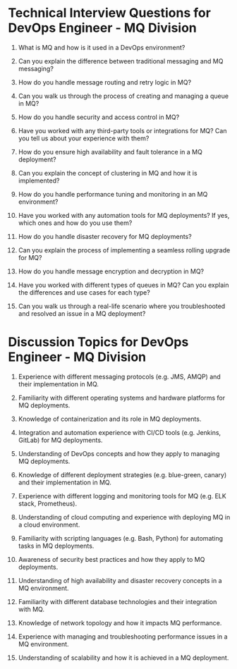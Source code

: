 

# Technical Interview Questions for DevOps Engineer - MQ Division

1. What is MQ and how is it used in a DevOps environment?

2. Can you explain the difference between traditional messaging and MQ messaging?

3. How do you handle message routing and retry logic in MQ?

4. Can you walk us through the process of creating and managing a queue in MQ?

5. How do you handle security and access control in MQ?

6. Have you worked with any third-party tools or integrations for MQ? Can you tell us about your experience with them?

7. How do you ensure high availability and fault tolerance in a MQ deployment?

8. Can you explain the concept of clustering in MQ and how it is implemented?

9. How do you handle performance tuning and monitoring in an MQ environment?

10. Have you worked with any automation tools for MQ deployments? If yes, which ones and how do you use them?

11. How do you handle disaster recovery for MQ deployments?

12. Can you explain the process of implementing a seamless rolling upgrade for MQ?

13. How do you handle message encryption and decryption in MQ?

14. Have you worked with different types of queues in MQ? Can you explain the differences and use cases for each type?

15. Can you walk us through a real-life scenario where you troubleshooted and resolved an issue in a MQ deployment?

# Discussion Topics for DevOps Engineer - MQ Division

1. Experience with different messaging protocols (e.g. JMS, AMQP) and their implementation in MQ.

2. Familiarity with different operating systems and hardware platforms for MQ deployments.

3. Knowledge of containerization and its role in MQ deployments.

4. Integration and automation experience with CI/CD tools (e.g. Jenkins, GitLab) for MQ deployments.

5. Understanding of DevOps concepts and how they apply to managing MQ deployments.

6. Knowledge of different deployment strategies (e.g. blue-green, canary) and their implementation in MQ.

7. Experience with different logging and monitoring tools for MQ (e.g. ELK stack, Prometheus).

8. Understanding of cloud computing and experience with deploying MQ in a cloud environment.

9. Familiarity with scripting languages (e.g. Bash, Python) for automating tasks in MQ deployments.

10. Awareness of security best practices and how they apply to MQ deployments.

11. Understanding of high availability and disaster recovery concepts in a MQ environment.

12. Familiarity with different database technologies and their integration with MQ.

13. Knowledge of network topology and how it impacts MQ performance.

14. Experience with managing and troubleshooting performance issues in a MQ environment.

15. Understanding of scalability and how it is achieved in a MQ deployment. 